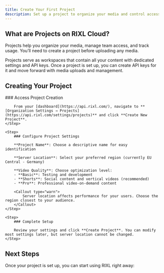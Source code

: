 ```yaml
---
title: Create Your First Project
description: Set up a project to organize your media and control access.
---
```



## What are Projects on RIXL Cloud?

Projects help you organize your media, manage team access, and track usage. You’ll need to create a project before uploading any media.

<Callout type="info">
Projects serve as workspaces that contain all your content with dedicated settings and API keys. Once a project is set up, you can create API keys for it and move forward with media uploads and management.
</Callout>

## Creating Your Project

<Steps>
    <Step>
        ### Access Project Creation

        From your [dashboard](https://api.rixl.com/), navigate to **[Organization Settings → Projects](https://api.rixl.com/settings/projects)** and click **Create New Project**.
    </Step>

    <Step>
        ### Configure Project Settings

        **Project Name**: Choose a descriptive name for easy identification

        **Server Location**: Select your preferred region (currently EU Central - Germany)
        
        **Video Quality**: Choose optimization level:
        - **Basic**: Testing and development
        - **Shorts**: Social content and vertical videos (recommended)
        - **Pro**: Professional video-on-demand content

        <Callout type="warn">
            Server location affects performance for your users. Choose the region closest to your audience.
        </Callout>
    </Step>

    <Step>
        ### Complete Setup

        Review your settings and click **Create Project**. You can modify most settings later, but server location cannot be changed.
    </Step>
</Steps>

## Next Steps

Once your project is set up, you can start using RIXL right away:

<Cards>
    <Card
        title="Upload Your First Media"
        description="Start processing videos and images"
        href="/docs/uploads"
    />
    <Card
        title="Explore the Dashboard"
        description="Learn to navigate the project management interface"
        href="/docs/dashboard/guide"
    />
    <Card
        title="Manage API Keys"
        description="Create additional authentication tokens as needed"
        href="/docs/dashboard/api-keys"
    />
    <Card
        title="API Documentation"
        description="Integrate RIXL into your applications"
        href="/docs/api-reference"
    />
</Cards>

